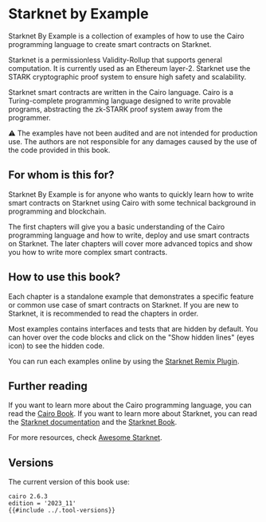
# Starknet by Example

Starknet By Example is a collection of examples of how to use the Cairo programming language to create smart contracts on Starknet.

Starknet is a permissionless Validity-Rollup that supports general computation. It is currently used as an Ethereum layer-2. Starknet use the STARK cryptographic proof system to ensure high safety and scalability.

Starknet smart contracts are written in the Cairo language. Cairo is a Turing-complete programming language designed to write provable programs, abstracting the zk-STARK proof system away from the programmer.

<Callout type="warning">
  ⚠️ The examples have not been audited and are not intended for production use.
  The authors are not responsible for any damages caused by the use of the code
  provided in this book.
</Callout>

## For whom is this for?

Starknet By Example is for anyone who wants to quickly learn how to write smart contracts on Starknet using Cairo with some technical background in programming and blockchain.

The first chapters will give you a basic understanding of the Cairo programming language and how to write, deploy and use smart contracts on Starknet.
The later chapters will cover more advanced topics and show you how to write more complex smart contracts.

## How to use this book?

Each chapter is a standalone example that demonstrates a specific feature or common use case of smart contracts on Starknet. If you are new to Starknet, it is recommended to read the chapters in order.

Most examples contains interfaces and tests that are hidden by default. You can hover over the code blocks and click on the "Show hidden lines" (eyes icon) to see the hidden code.

You can run each examples online by using the [Starknet Remix Plugin](https://remix.ethereum.org/?#activate=Starknet).

## Further reading

If you want to learn more about the Cairo programming language, you can read the [Cairo Book](https://book.cairo-lang.org).
If you want to learn more about Starknet, you can read the [Starknet documentation](https://docs.starknet.io/) and the [Starknet Book](https://book.starknet.io).

For more resources, check [Awesome Starknet](https://github.com/keep-starknet-strange/awesome-starknet).

## Versions

The current version of this book use:

```
cairo 2.6.3
edition = '2023_11'
{{#include ../.tool-versions}}
```

